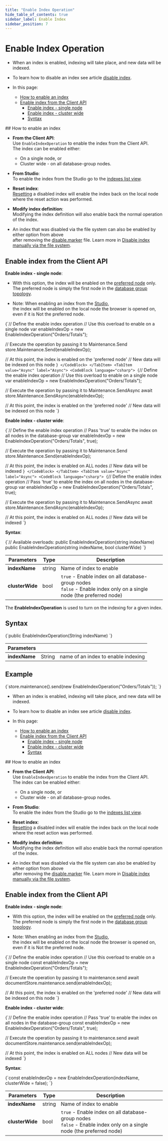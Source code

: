 ---
title: "Enable Index Operation"
hide_table_of_contents: true
sidebar_label: Enable Index
sidebar_position: 7
---




# Enable Index Operation
<LanguageSwitcher supportedLanguages={supportedLanguages} />
<LanguageContent language="csharp">

<Admonition type="note" title="Note">

* When an index is enabled, indexing will take place, and new data will be indexed.

* To learn how to disable an index see article [disable index](../../../../client-api/operations/maintenance/indexes/disable-index.mdx).

* In this page:
    * [How to enable an index](../../../../client-api/operations/maintenance/indexes/enable-index.mdx#how-to-enable-an-index)
    * [Enable index from the Client API](../../../../client-api/operations/maintenance/indexes/enable-index.mdx#enable-index-from-the-client-api)
      * [Enable index - single node](../../../../client-api/operations/maintenance/indexes/enable-index.mdx#enable-index---single-node)
      * [Enable index - cluster wide](../../../../client-api/operations/maintenance/indexes/enable-index.mdx#enable-index---cluster-wide)
      * [Syntax](../../../../client-api/operations/maintenance/indexes/enable-index.mdx#syntax)

</Admonition>
## How to enable an index

* __From the Client API__:  
  Use `EnableIndexOperation` to enable the index from the Client API.  
  The index can be enabled either:  
    * On a single node, or  
    * Cluster wide - on all database-group nodes.  

* __From Studio__:  
  To enable the index from the Studio go to the [indexes list view](../../../../studio/database/indexes/indexes-list-view.mdx#indexes-list-view---actions).

* __Reset index__:  
  [Resetting](../../../../client-api/operations/maintenance/indexes/reset-index.mdx) a disabled index will enable the index back on the local node where the reset action was performed.

* __Modify index definition__:  
  Modifying the index definition will also enable back the normal operation of the index.

* An index that was disabled via the file system can also be enabled by either option from above  
  after removing the [disable.marker](../../../../client-api/operations/maintenance/indexes/disable-index.mdx#disable-index-manually-via-the-file-system) file. 
  Learn more in [Disable index manually via the file system](../../../../client-api/operations/maintenance/indexes/disable-index.mdx#disable-index-manually-via-the-file-system).
  


## Enable index from the Client API

<Admonition type="note" title="Note">

<a id="enable-index---single-node"/> __Enable index - single node__:  

* With this option, the index will be enabled on the [preferred node](../../../../client-api/configuration/load-balance/overview.mdx#the-preferred-node) only.  
  The preferred node is simply the first node in the [database group topology](../../../../studio/database/settings/manage-database-group.mdx).

* Note: When enabling an index from the [Studio](../../../../studio/database/indexes/indexes-list-view.mdx#indexes-list-view---actions),  
  the index will be enabled on the local node the browser is opened on, even if it is Not the preferred node.

<Tabs groupId='languageSyntax'>
<TabItem value="Sync" label="Sync">
<CodeBlock language="csharp">
{`// Define the enable index operation
// Use this overload to enable on a single node
var enableIndexOp = new EnableIndexOperation("Orders/Totals");

// Execute the operation by passing it to Maintenance.Send
store.Maintenance.Send(enableIndexOp);

// At this point, the index is enabled on the 'preferred node'
// New data will be indexed on this node
`}
</CodeBlock>
</TabItem>
<TabItem value="Async" label="Async">
<CodeBlock language="csharp">
{`// Define the enable index operation
// Use this overload to enable on a single node
var enableIndexOp = new EnableIndexOperation("Orders/Totals");

// Execute the operation by passing it to Maintenance.SendAsync
await store.Maintenance.SendAsync(enableIndexOp);

// At this point, the index is enabled on the 'preferred node'
// New data will be indexed on this node
`}
</CodeBlock>
</TabItem>
</Tabs>

</Admonition>
<Admonition type="note" title="Note">

<a id="enable-index---cluster-wide"/> __Enable index - cluster wide__:  

<Tabs groupId='languageSyntax'>
<TabItem value="Sync" label="Sync">
<CodeBlock language="csharp">
{`// Define the enable index operation
// Pass 'true' to enable the index on all nodes in the database-group
var enableIndexOp = new EnableIndexOperation("Orders/Totals", true);

// Execute the operation by passing it to Maintenance.Send
store.Maintenance.Send(enableIndexOp);

// At this point, the index is enabled on ALL nodes
// New data will be indexed
`}
</CodeBlock>
</TabItem>
<TabItem value="Async" label="Async">
<CodeBlock language="csharp">
{`// Define the enable index operation
// Pass 'true' to enable the index on all nodes in the database-group
var enableIndexOp = new EnableIndexOperation("Orders/Totals", true);

// Execute the operation by passing it to Maintenance.SendAsync
await store.Maintenance.SendAsync(enableIndexOp);

// At this point, the index is enabled on ALL nodes
// New data will be indexed
`}
</CodeBlock>
</TabItem>
</Tabs>

</Admonition>
<Admonition type="note" title="Note">

<a id="syntax"/> __Syntax__: 

<TabItem value="syntax" label="syntax">
<CodeBlock language="csharp">
{`// Available overloads:
public EnableIndexOperation(string indexName)
public EnableIndexOperation(string indexName, bool clusterWide)
`}
</CodeBlock>
</TabItem>

| Parameters | Type | Description |
| - | - | - |
| **indexName** | string | Name of index to enable |
| **clusterWide** | bool | `true` - Enable index on all database-group nodes<br/>`false` - Enable index only on a single node (the preferred node) |

</Admonition>



</LanguageContent>
<LanguageContent language="java">


The **EnableIndexOperation** is used to turn on the indexing for a given index.


## Syntax

<TabItem value="enable_1" label="enable_1">
<CodeBlock language="java">
{`public EnableIndexOperation(String indexName)
`}
</CodeBlock>
</TabItem>

| Parameters | | |
| ------------- | ------------- | ----- |
| **indexName** | String | name of an index to enable indexing |

## Example

<TabItem value="enable_2" label="enable_2">
<CodeBlock language="java">
{`store.maintenance().send(new EnableIndexOperation("Orders/Totals"));
`}
</CodeBlock>
</TabItem>


</LanguageContent>
<LanguageContent language="nodejs">

<Admonition type="note" title="Note">

* When an index is enabled, indexing will take place, and new data will be indexed.

* To learn how to disable an index see article [disable index](../../../../client-api/operations/maintenance/indexes/disable-index.mdx).

* In this page:
    * [How to enable an index](../../../../client-api/operations/maintenance/indexes/enable-index.mdx#how-to-enable-an-index)
    * [Enable index from the Client API](../../../../client-api/operations/maintenance/indexes/enable-index.mdx#enable-index-from-the-client-api)
        * [Enable index - single node](../../../../client-api/operations/maintenance/indexes/enable-index.mdx#enable-index---single-node)
        * [Enable index - cluster wide](../../../../client-api/operations/maintenance/indexes/enable-index.mdx#enable-index---cluster-wide)
        * [Syntax](../../../../client-api/operations/maintenance/indexes/enable-index.mdx#syntax)

</Admonition>
## How to enable an index

* __From the Client API__:  
  Use `EnableIndexOperation` to enable the index from the Client API.  
  The index can be enabled either:
    * On a single node, or
    * Cluster wide - on all database-group nodes.

* __From Studio__:  
  To enable the index from the Studio go to the [indexes list view](../../../../studio/database/indexes/indexes-list-view.mdx#indexes-list-view---actions).

* __Reset index__:  
  [Resetting](../../../../client-api/operations/maintenance/indexes/reset-index.mdx) a disabled index will enable the index back on the local node where the reset action was performed.

* __Modify index definition__:  
  Modifying the index definition will also enable back the normal operation of the index.

* An index that was disabled via the file system can also be enabled by either option from above  
  after removing the [disable.marker](../../../../client-api/operations/maintenance/indexes/disable-index.mdx#disable-index-manually-via-the-file-system) file.
  Learn more in [Disable index manually via the file system](../../../../client-api/operations/maintenance/indexes/disable-index.mdx#disable-index-manually-via-the-file-system).



## Enable index from the Client API

<Admonition type="note" title="Note">

<a id="enable-index---single-node"/> __Enable index - single node__:  

* With this option, the index will be enabled on the [preferred node](../../../../client-api/configuration/load-balance/overview.mdx#the-preferred-node) only.  
  The preferred node is simply the first node in the [database group topology](../../../../studio/database/settings/manage-database-group.mdx).

* Note: When enabling an index from the [Studio](../../../../studio/database/indexes/indexes-list-view.mdx#indexes-list-view---actions),  
  the index will be enabled on the local node the browser is opened on, even if it is Not the preferred node.

<TabItem value="enable_1" label="enable_1">
<CodeBlock language="js">
{`// Define the enable index operation
// Use this overload to enable on a single node
const enableIndexOp = new EnableIndexOperation("Orders/Totals");

// Execute the operation by passing it to maintenance.send
await documentStore.maintenance.send(enableIndexOp);

// At this point, the index is enabled on the 'preferred node'
// New data will be indexed on this node
`}
</CodeBlock>
</TabItem>

</Admonition>
<Admonition type="note" title="Note">

<a id="enable-index---cluster-wide"/> __Enable index - cluster wide__:  

<TabItem value="enable_2" label="enable_2">
<CodeBlock language="js">
{`// Define the enable index operation
// Pass 'true' to enable the index on all nodes in the database-group
const enableIndexOp = new EnableIndexOperation("Orders/Totals", true);

// Execute the operation by passing it to maintenance.send
await documentStore.maintenance.send(enableIndexOp);

// At this point, the index is enabled on ALL nodes
// New data will be indexed
`}
</CodeBlock>
</TabItem>

</Admonition>
<Admonition type="note" title="Note">

<a id="syntax"/> __Syntax__: 

<TabItem value="syntax" label="syntax">
<CodeBlock language="js">
{`const enableIndexOp = new EnableIndexOperation(indexName, clusterWide = false);
`}
</CodeBlock>
</TabItem>

| Parameters | Type | Description |
| - | - | - |
| **indexName** | string | Name of index to enable |
| **clusterWide** | bool | `true` - Enable index on all database-group nodes<br/>`false` - Enable index only on a single node (the preferred node) |

</Admonition>



</LanguageContent>

<!---
### Indexes
- [What are Indexes](../../../../indexes/what-are-indexes)
- [Creating and Deploying Indexes](../../../../indexes/creating-and-deploying)
- [Index Administration](../../../../indexes/index-administration)
- [Disable Index](../../../../client-api/operations/maintenance/indexes/disable-index)

### Operations
- [What are operations](../../../../client-api/operations/what-are-operations)
- [How to Disable Index](../../../../client-api/operations/maintenance/indexes/disable-index)
- [How to Pause Index Until Restart](../../../../client-api/operations/maintenance/indexes/stop-index)


-->
